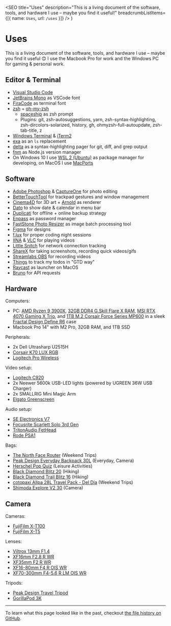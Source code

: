 
  <SEO
    title="Uses"
    description="This is a living document of the software, tools, and hardware I use – maybe you find it useful!"
    breadcrumbListItems={[{ name: `Uses`, url: `/uses` }]}
  />
)


# Uses

This is a living document of the software, tools, and hardware I use – maybe you find it useful 😊 I use the Macbook Pro for work and the Windows PC for gaming & personal work.

## Editor & Terminal

- [Visual Studio Code](https://code.visualstudio.com/)
- [JetBrains Mono](https://www.jetbrains.com/lp/mono/) as VSCode font
- [FiraCode](https://github.com/tonsky/FiraCode) as terminal font
- [zsh](https://www.zsh.org/) + [oh-my-zsh](https://ohmyz.sh/)
  - [spaceship](https://github.com/denysdovhan/spaceship-prompt) as zsh prompt
  - Plugins: git, zsh-autosuggestions, yarn, zsh-syntax-highlighting, zsh-dircolors-solarized, history, gh, ohmyzsh-full-autoupdate, zsh-tab-title, z
- [Windows Terminal](https://github.com/microsoft/terminal) & [iTerm2](https://iterm2.com/)
- [exa](/garden/replacing-ls-with-exa/) as an `ls` replacement
- [delta](https://github.com/dandavison/delta) as a syntax-highlighting pager for git, diff, and grep output
- [fnm](https://github.com/Schniz/fnm) as Node.js version manager
- On Windows 10 I use [WSL 2 (Ubuntu)](https://ubuntu.com/wsl) as package manager for developing, on MacOS I use [MacPorts](https://www.macports.org/)

## Software

- [Adobe Photoshop](https://www.adobe.com/products/photoshop.html) & [CaptureOne](https://www.captureone.com) for photo editing
- [BetterTouchTool](https://folivora.ai/) for trackpad gestures and window management
- [Cinema4D](https://www.maxon.net/en/cinema-4d/) for 3D art + [Arnold](https://www.arnoldrenderer.com/) as renderer
- [Dato](https://sindresorhus.com/dato) to show date & calendar in menu bar
- [Duplicati](https://www.duplicati.com/) for offline + online backup strategy
- [Enpass](https://www.enpass.io/) as password manager
- [FastStone Photo Resizer](https://www.faststone.org/FSResizerDetail.htm) as image batch processing tool
- [Figma](https://www.figma.com/) for designs
- [f.lux](https://justgetflux.com/) for proper coding night sessions
- [IINA](https://iina.io/) & [VLC](https://www.videolan.org/) for playing videos
- [Little Snitch](https://www.obdev.at/en/products/littlesnitch/index.html) for network connection tracking
- [ShareX](https://getsharex.com/) for taking screenshots, recording quick videos/gifs
- [Streamlabs OBS](https://streamlabs.com/) for recording videos
- [Things](https://culturedcode.com/things/) to track my todos in "GTD way"
- [Raycast](https://www.raycast.com/) as launcher on MacOS
- [Bruno](https://www.usebruno.com/) for API requests

## Hardware

Computers:

- PC: [AMD Ryzen 9 3900X](https://www.amd.com/en/products/cpu/amd-ryzen-9-3900x), [32GB DDR4 G.Skill Flare X RAM](https://www.gskill.com/product/165/170/1562828786/F4-3200C14D-32GFX-Overview), [MSI RTX 4070 Gaming X Trio](https://de.msi.com/Graphics-Card/GeForce-RTX-4070-GAMING-X-TRIO-12G), and [1TB M.2 Corsair Force Series MP600](https://www.corsair.com/de/de/Kategorien/Produkte/Datenspeicher/M-2-SSDs/Force-Series%E2%84%A2-Gen-4-PCIe-NVMe-M-2-SSD/p/CSSD-F1000GBMP600) in a sleek [Fractal Design Define R6](https://www.fractal-design.com/products/cases/define/define-r6/blackout/) case
- Macbook Pro 14" with M2 Pro, 32GB RAM, and 1TB SSD

Peripherals:

- 2x Dell Ultrasharp U2515H
- [Corsair K70 LUX RGB](https://www.corsair.com/de/de/Kategorien/Produkte/Gaming-Tastaturen/Mechanische-RGB-Gaming-Tastaturen/K70-LUX-RGB-Mechanical-Gaming-Keyboard-%E2%80%94-CHERRY%C2%AE-MX-SILENT-RGB-%28DE%29/p/CH-9101013-DE)
- [Logitech Pro Wireless](https://www.logitechg.com/de-de/products/gaming-mice/pro-wireless-mouse.html)

Video setup:

- [Logitech C920](https://www.logitech.com/de-de/products/webcams/c920-pro-hd-webcam.960-001055.html)
- 2x Neewer 5600k USB-LED lights (powered by UGREEN 36W USB Charger)
- 2x SMALLRIG Mini Magic Arm
- [Elgato Greenscreen](https://www.elgato.com/green-screen)

Audio setup:

- [SE Electronics V7](https://www.seelectronics.com/se-v7-dynamic-microphone)
- [Focusrite Scarlett Solo 3rd Gen](https://focusrite.com/de/usb-audio-interface/scarlett/scarlett-solo)
- [TritonAudio FetHead](https://www.tritonaudio.com/fethead)
- [Rode PSA1](http://en.rode.com/accessories/Psa1)

Bags:

- [The North Face Router](https://www.thenorthface.de/shop/de/tnf-de/router-rucksack-52sf) (Weekend Trips)
- [Peak Design Everyday Backpack 30L](https://www.peakdesign.com/collections/everyday-bags/products/everyday-backpack?variant=29743301001260) (Everyday, Camera)
- [Herschel Pop Quiz](https://herschelsupply.de/shop/backpacks/pop-quiz-backpack?v=11405-05921-OS) (Leisure Activities)
- [Black Diamond Blitz 20](https://www.blackdiamondequipment.com/de_EU/product/blitz-20/) (Hiking)
- [Black Diamond Trail Blitz 16](https://www.blackdiamondequipment.com/en_DE/product/trail-blitz-16-backpack/) (Hiking)
- [cotopaxi Allpa 28L Travel Pack - Del Día](https://www.cotopaxi.com/products/allpa-28l-del-dia-travel-pack?variant=39455430311997) (Weekend Trips)
- [Shimoda Explore V2 30](https://uk.shimodadesigns.com/explore-v2-30-starter-kit-w-medium-mirrorless-core-unit-black/) (Camera)

## Camera

Cameras:

- [FujiFilm X-T100](https://fujifilm-x.com/en-us/products/cameras/x-t100/)
- [FujiFilm X-T5](https://fujifilm-x.com/en-us/products/cameras/x-t5/)

Lenses:

- [Viltrox 13mm F1.4](https://www.rollei.de/en/products/viltrox-objektiv-fx-13-mm-mit-fuji-x-mount-11004)
- [XF16mm F2.8 R WR](https://fujifilm-x.com/en-us/products/lenses/xf16mmf28-r-wr/)
- [XF35mm F2 R WR](https://fujifilm-x.com/en-us/products/lenses/xf35mmf2-r-wr/)
- [XF16-80mm F4 R OIS WR](https://fujifilm-x.com/en-us/products/lenses/xf16-80mmf4-r-ois-wr/)
- [XF70-300mm F4-5.6 R LM OIS WR](https://fujifilm-x.com/en-us/products/lenses/xf70-300mmf4-56-r-lm-ois-wr/)

Tripods:

- [Peak Design Travel Tripod](https://eu.peakdesign.com/products/travel-tripod?variant=29420897402924)
- [GorillaPod 3K](https://joby.com/de-de/gorillapod-3k-stativ-kit-jb91507-bww/)

---

To learn what this page looked like in the past, checkout [the file history on GitHub](https://github.com/LekoArts/portfolio-v2/commits/main/src/pages/uses.mdx).

